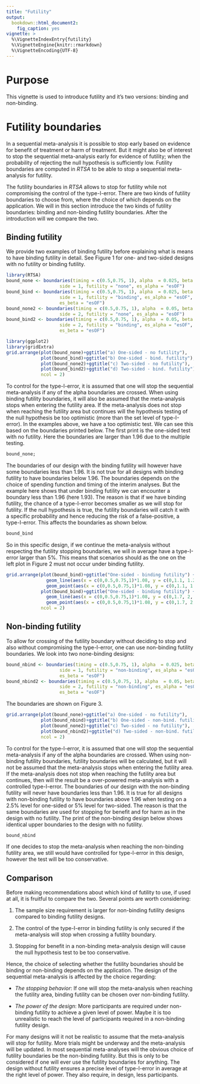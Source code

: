 ```yaml
---
title: "Futility"
output: 
  bookdown::html_document2:
    fig_caption: yes
vignette: >
  %\VignetteIndexEntry{futility}
  %\VignetteEngine{knitr::rmarkdown}
  %\VignetteEncoding{UTF-8}
---
```


# Purpose

This vignette is used to introduce futility and it's two versions: binding and non-binding. 

# Futility boundaries

In a sequential meta-analysis it is possible to stop early based on evidence for benefit of treatment or harm of treatment. But it might also be of interest to stop the sequential meta-analysis early for evidence of futility; when the probability of rejecting the null hypothesis is sufficiently low. Futility boundaries are computed in *RTSA* to be able to stop a sequential meta-analysis for futility.

The futility boundaries in *RTSA* allows to stop for futility while not compromising the control of the type-I-error. There are two kinds of futility boundaries to choose from, where the choice of which depends on the application. We will in this section introduce the two kinds of futility boundaries: binding and non-binding futility boundaries. After the introduction will we compare the two. 

## Binding futility

We provide two examples of binding futility before explaining what is means to have binding futility in detail. See Figure 1 for one- and two-sided designs with no futility or binding futility. 

```r
library(RTSA)
bound_none <- boundaries(timing = c(0.5,0.75, 1), alpha  = 0.025, beta = 0.2, 
                    side = 1, futility = "none", es_alpha = "esOF")
bound_bind <- boundaries(timing = c(0.5,0.75, 1), alpha  = 0.025, beta = 0.2, 
                    side = 1, futility = "binding", es_alpha = "esOF",
                    es_beta = "esOF")
bound_none2 <- boundaries(timing = c(0.5,0.75, 1), alpha  = 0.05, beta = 0.2, 
                    side = 2, futility = "none", es_alpha = "esOF")
bound_bind2 <- boundaries(timing = c(0.5,0.75, 1), alpha  = 0.05, beta = 0.2, 
                    side = 2, futility = "binding", es_alpha = "esOF",
                    es_beta = "esOF")
```


```r
library(ggplot2)
library(gridExtra)
grid.arrange(plot(bound_none)+ggtitle("a) One-sided - no futility"),
             plot(bound_bind)+ggtitle("b) One-sided - bind. futility"),
             plot(bound_none2)+ggtitle("c) Two-sided - no futility"),
             plot(bound_bind2)+ggtitle("d) Two-sided - bind. futility"),
             ncol = 2)
```

To control for the type-I-error, it is assumed that one will stop the sequential meta-analysis if any of the alpha boundaries are crossed. When using binding futility boundaries, it will also be assumed that the meta-analysis stops when entering the futility area. If the meta-analysis does not stop when reaching the futility area but continues will the hypothesis testing of the null hypothesis be too optimistic (more than the set level of type-I-error). In the examples above, we have a too optimistic test. We can see this based on the boundaries printed below. The first print is the one-sided test with no futility. Here the boundaries are larger than 1.96 due to the multiple testing.

```r
bound_none;
```

The boundaries of our design with the binding futility will however have some boundaries less than 1.96. It is not true for all designs with binding futility to have boundaries below 1.96. The boundaries depends on the choice of spending function and timing of the interim analyses. But the example here shows that under binding futility we can encounter a boundary less than 1.96 (here 1.93). The reason is that if we have binding futility, the chance of a type-I-error becomes smaller as we will stop for futility. If the null hypothesis is true, the futility boundaries will catch it with a specific probability and hence reducing the risk of a false-positive, a type-I-error. This affects the boundaries as shown below.

```r
bound_bind
```

So in this specific design, if we continue the meta-analysis without respecting the futility stopping boundaries, we will in average have a type-I-error larger than 5%. This means that scenarios should as the one on the left plot in Figure 2 must not occur under binding futility.

```r
grid.arrange(plot(bound_bind)+ggtitle("One-sided - binding futility") + 
               geom_line(aes(x = c(0,0.5,0.75,1)*1.08, y = c(0,1.1, 1.2, 2.1))) + 
               geom_point(aes(x = c(0,0.5,0.75,1)*1.08, y = c(0,1.1, 1.2, 2.1))),
             plot(bound_bind)+ggtitle("One-sided - binding futility") + 
               geom_line(aes(x = c(0,0.5,0.75,1)*1.08, y = c(0,1.7, 2, 2.7))) + 
               geom_point(aes(x = c(0,0.5,0.75,1)*1.08, y = c(0,1.7, 2, 2.7))),
             ncol = 2)
```


## Non-binding futility

To allow for crossing of the futility boundary without deciding to stop and also without compromising the type-I-error, one can use non-binding futility boundaries. We look into two none-binding designs:

```r
bound_nbind <- boundaries(timing = c(0.5,0.75, 1), alpha  = 0.025, beta = 0.2, 
                    side = 1, futility = "non-binding", es_alpha = "esOF",
                    es_beta = "esOF")
bound_nbind2 <- boundaries(timing = c(0.5,0.75, 1), alpha  = 0.05, beta = 0.2, 
                    side = 2, futility = "non-binding", es_alpha = "esOF",
                    es_beta = "esOF")
```

The boundaries are shown on Figure 3.

```r
grid.arrange(plot(bound_none)+ggtitle("a) One-sided - no futility"),
             plot(bound_nbind)+ggtitle("b) One-sided - non-bind. futility"),
             plot(bound_none2)+ggtitle("c) Two-sided - no futility"),
             plot(bound_nbind2)+ggtitle("d) Two-sided - non-bind. futility"),
             ncol = 2)
```

To control for the type-I-error, it is assumed that one will stop the sequential meta-analysis if any of the alpha boundaries are crossed. When using non-binding futility boundaries, futility boundaries will be calculated, but it will not be assumed that the meta-analysis stops when entering the futility area. If the meta-analysis does not stop when reaching the futility area but continues, then will the result be a over-powered meta-analysis with a controlled type-I-error. The boundaries of our design with the non-binding futility will never have boundaries less than 1.96. It is true for all designs with non-binding futility to have boundaries above 1.96 when testing on a 2.5% level for one-sided or 5% level for two-sided. The reason is that the same boundaries are used for stopping for benefit and for harm as in the design with no futility. The print of the non-binding design below shows identical upper boundaries to the design with no futility. 

```r
bound_nbind
```

If one decides to stop the meta-analysis when reaching the non-binding futility area, we still would have controlled for type-I-error in this design, however the test will be too conservative.  

## Comparison

Before making recommendations about which kind of futility to use, if used at all, it is fruitful to compare the two. Several points are worth considering: 

1. The sample size requirement is larger for non-binding futility designs compared to binding futility designs.  

2. The control of the type-I-error in binding futility is only secured if the meta-analysis will stop when crossing a futility boundary. 

3. Stopping for benefit in a non-binding meta-analysis design will cause the null hypothesis test to be too conservative. 

Hence, the choice of selecting whether the futility boundaries should be binding or non-binding depends on the application. The design of the sequential meta-analysis is affected by the choice regarding: 

- *The stopping behavior*: If one will stop the meta-analysis when reaching the futility area, binding futility can be chosen over non-binding futility. 

- *The power of the design*: More participants are required under non-binding futility to achieve a given level of power. Maybe it is too unrealistic to reach the level of participants required in a non-binding futility design. 

For many designs will it not be realistic to assume that the meta-analysis will stop for futility. More trials might be underway and the meta-analysis will be updated. In most sequential meta-analyses will the obvious choice of futility boundaries be the non-binding futility. But this is only to be considered if one will ever use the futility boundaries for anything. The design without futility ensures a precise level of type-I-error in average at the right level of power. They also require, in design, less participants. 
